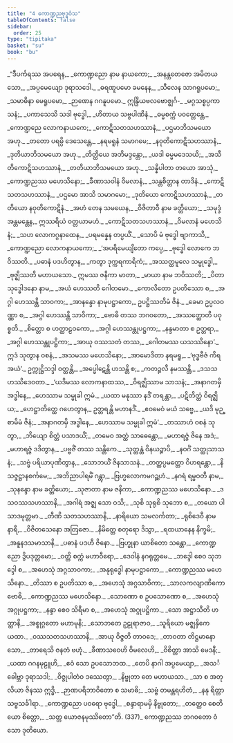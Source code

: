 ```yaml
---
title: "4 ကောဏ္ဍညဗုဒ္ဓဝံသ"
tableOfContents: false
sidebar:
  order: 25
type: "tipitaka"
basket: "su"
book: "bu"
---
```



<DynamicBreadcrumb />

<Division number="1" book="bu">

<Paragraph number="304" type="verses" book="bu">
_“ဒီပင်္ကရဿ အပရေန,_  
_ကောဏ္ဍညော နာမ နာယကော;_  
_အနန္တတေဇော အမိတယသော,_  
_အပ္ပမေယျော ဒုရာသဒေါ._  

</Paragraph>

</Division>
<Division number="2" book="bu">

<Paragraph number="305" type="verses" book="bu">
_ဓရဏူပမော ခမနေန,_  
_သီလေန သာဂရူပမော;_  
_သမာဓိနာ မေရူပမော,_  
_ဉာဏေန ဂဂနူပမော._  

</Paragraph>

</Division>
<Division number="3" book="bu">

<Paragraph number="306" type="verses" book="bu">
ဣန္ဒြိယဗလဗောဇ္ဈင်္ဂ-_  
_မဂ္ဂသစ္စပ္ပကာသနံ;_  
_ပကာသေသိ သဒါ ဗုဒ္ဓေါ,_  
_ဟိတာယ သဗ္ဗပါဏိနံ._  

</Paragraph>

</Division>
<Division number="4" book="bu">

<Paragraph number="307" type="verses" book="bu">
_ဓမ္မစက္ကံ ပဝတ္တေန္တေ,_  
_ကောဏ္ဍညေ လောကနာယကေ;_  
_ကောဋိသတသဟဿာနံ,_  
_ပဌမာဘိသမယော အဟု._  

</Paragraph>

</Division>
<Division number="5" book="bu">

<Paragraph number="308" type="verses" book="bu">
_တတော ပရမ္ပိ ဒေသေန္တေ,_  
_နရမရူနံ သမာဂမေ;_  
_နဝုတိကောဋိသဟဿာနံ,_  
_ဒုတိယာဘိသမယော အဟု._  

</Paragraph>

</Division>
<Division number="6" book="bu">

<Paragraph number="309" type="verses" book="bu">
_တိတ္ထိယေ အဘိမဒ္ဒန္တော,_  
_ယဒါ ဓမ္မမဒေသယိ;_  
_အသီတိကောဋိသဟဿာနံ,_  
_တတိယာဘိသမယော အဟု._  

</Paragraph>

</Division>
<Division number="7" book="bu">

<Paragraph number="310" type="verses" book="bu">
_သန္နိပါတာ တယော အာသုံ,_  
_ကောဏ္ဍညဿ မဟေသိနော;_  
_ခီဏာသဝါနံ ဝိမလာနံ,_  
_သန္တစိတ္တာန တာဒိနံ._  

</Paragraph>

</Division>
<Division number="8" book="bu">

<Paragraph number="311" type="verses" book="bu">
_ကောဋိသတသဟဿာနံ,_  
_ပဌမော အာသိ သမာဂမော;_  
_ဒုတိယော ကောဋိသဟဿာနံ,_  
_တတိယော နဝုတိကောဋိနံ._  

</Paragraph>

</Division>
<Division number="9" book="bu">

<Paragraph number="312" type="verses" book="bu">
_အဟံ တေန သမယေန,_  
_ဝိဇိတာဝီ နာမ ခတ္တိယော;_  
_သမုဒ္ဒံ အန္တမန္တေန,_  
ဣဿရိယံ ဝတ္တယာမဟံ._  

</Paragraph>

</Division>
<Division number="10" book="bu">

<Paragraph number="313" type="verses" book="bu">
_ကောဋိသတသဟဿာနံ,_  
_ဝိမလာနံ မဟေသိနံ;_  
_သဟ လောကဂ္ဂနာထေန,_  
_ပရမန္နေန တပ္ပယိံ._  

</Paragraph>

</Division>
<Division number="11" book="bu">

<Paragraph number="314" type="verses" book="bu">
_သောပိ မံ ဗုဒ္ဓေါ ဗျာကာသိ,_  
_ကောဏ္ဍညော လောကနာယကော;_  
_‘အပရိမေယျိတော ကပ္ပေ,_  
_ဗုဒ္ဓေါ လောကေ ဘဝိဿတိ._  

</Paragraph>

</Division>
<Division number="12" book="bu">

<Paragraph number="315" type="verses" book="bu">
_ပဓာနံ ပဒဟိတွာန,_  
_ကတွာ ဒုက္ကရကာရိကံ;_  
_အဿတ္ထမူလေ သမ္ဗုဒ္ဓေါ,_  
_ဗုဇ္ဈိဿတိ မဟာယသော._  

</Paragraph>

</Division>
<Division number="13" book="bu">

<Paragraph number="316" type="verses" book="bu">
ဣမဿ ဇနိကာ မာတာ,_  
_မာယာ နာမ ဘဝိဿတိ;_  
_ပိတာ သုဒ္ဓေါဒနော နာမ,_  
_အယံ ဟေဿတိ ဂေါတမော._  

</Paragraph>

</Division>
<Division number="14" book="bu">

<Paragraph number="317" type="verses" book="bu">
_ကောလိတော ဥပတိဿော စ,_  
_အဂ္ဂါ ဟေဿန္တိ သာဝကာ;_  
_အာနန္ဒော နာမုပဋ္ဌာကော,_  
ဥပဋ္ဌိဿတိမံ ဇိနံ._  

</Paragraph>

</Division>
<Division number="15" book="bu">

<Paragraph number="318" type="verses" book="bu">
_ခေမာ ဥပ္ပလဝဏ္ဏာ စ,_  
_အဂ္ဂါ ဟေဿန္တိ သာဝိကာ;_  
_ဗောဓိ တဿ ဘဂဝတော,_  
_အဿတ္ထောတိ ပဝုစ္စတိ._  

</Paragraph>

</Division>
<Division number="16" book="bu">

<Paragraph number="319" type="verses" book="bu">
_စိတ္တော စ ဟတ္ထာဠဝကော,_  
_အဂ္ဂါ ဟေဿန္တုပဋ္ဌကာ;_  
_နန္ဒမာတာ စ ဥတ္တရာ,_  
_အဂ္ဂါ ဟေဿန္တုပဋ္ဌိကာ;_  
_အာယု ဝဿသတံ တဿ,_  
_ဂေါတမဿ ယသဿိနော’._  

</Paragraph>

</Division>
<Division number="17" book="bu">

<Paragraph number="320" type="verses" book="bu">
ဣဒံ သုတွာန ဝစနံ,_  
_အသမဿ မဟေသိနော;_  
_အာမောဒိတာ နရမရူ,_  
_‘ဗုဒ္ဓဗီဇံ ကိရ အယံ’._  

</Paragraph>

</Division>
<Division number="18" book="bu">

<Paragraph number="321" type="verses" book="bu">
ဥက္ကုဋ္ဌိသဒ္ဒါ ဝတ္တန္တိ,_  
_အပ္ဖေါဋေန္တိ ဟသန္တိ စ;_  
_ကတဉ္ဇလီ နမဿန္တိ,_  
_ဒသသဟဿိဒေဝတာ._  

</Paragraph>

</Division>
<Division number="19" book="bu">

<Paragraph number="322" type="verses" book="bu">
_‘ယဒိမဿ လောကနာထဿ,_  
_ဝိရဇ္ဈိဿာမ သာသနံ;_  
_အနာဂတမှိ အဒ္ဓါနေ,_  
_ဟေဿာမ သမ္မုခါ ဣမံ._  

</Paragraph>

</Division>
<Division number="20" book="bu">

<Paragraph number="323" type="verses" book="bu">
_ယထာ မနုဿာ နဒိံ တရန္တာ,_  
_ပဋိတိတ္ထံ ဝိရဇ္ဈိယ;_  
_ဟေဋ္ဌာတိတ္ထေ ဂဟေတွာန,_  
ဥတ္တရန္တိ မဟာနဒိံ._  

</Paragraph>

</Division>
<Division number="21" book="bu">

<Paragraph number="324" type="verses" book="bu">
_ဧဝမေဝံ မယံ သဗ္ဗေ,_  
_ယဒိ မုဉ္စာမိမံ ဇိနံ;_  
_အနာဂတမှိ အဒ္ဓါနေ,_  
_ဟေဿာမ သမ္မုခါ ဣမံ’._  

</Paragraph>

</Division>
<Division number="22" book="bu">

<Paragraph number="325" type="verses" book="bu">
_တဿာဟံ ဝစနံ သုတွာ,_  
_ဘိယျော စိတ္တံ ပသာဒယိံ;_  
_တမေဝ အတ္ထံ သာဓေန္တော,_  
_မဟာရဇ္ဇံ ဇိနေ အဒံ;_  
_မဟာရဇ္ဇံ ဒဒိတွာန,_  
_ပဗ္ဗဇိံ တဿ သန္တိကေ._  

</Paragraph>

</Division>
<Division number="23" book="bu">

<Paragraph number="326" type="verses" book="bu">
_သုတ္တန္တံ ဝိနယဉ္စာပိ,_  
_နဝင်္ဂံ သတ္ထုသာသနံ;_  
_သဗ္ဗံ ပရိယာပုဏိတွာန,_  
_သောဘယိံ ဇိနသာသနံ._  

</Paragraph>

</Division>
<Division number="24" book="bu">

<Paragraph number="327" type="verses" book="bu">
_တတ္ထပ္ပမတ္တော ဝိဟရန္တော,_  
_နိသဇ္ဇဋ္ဌာနစင်္ကမေ;_  
_အဘိညာပါရမိံ ဂန္တွာ,_  
_ဗြဟ္မလောကမဂဉ္ဆဟံ._  

</Paragraph>

</Division>
<Division number="25" book="bu">

<Paragraph number="328" type="verses" book="bu">
_နဂရံ ရမ္မဝတီ နာမ,_  
_သုနန္ဒော နာမ ခတ္တိယော;_  
_သုဇာတာ နာမ ဇနိကာ,_  
_ကောဏ္ဍညဿ မဟေသိနော._  

</Paragraph>

</Division>
<Division number="26" book="bu">

<Paragraph number="329" type="verses" book="bu">
_ဒသဝဿသဟဿာနိ,_  
_အဂါရံ အဇ္ဈ သော ဝသိ;_  
_သုစိ သုရုစိ သုဘော စ,_  
_တယော ပါသာဒမုတ္တမာ._  

</Paragraph>

</Division>
<Division number="27" book="bu">

<Paragraph number="330" type="verses" book="bu">
_တီဏိ သတသဟဿာနိ,_  
_နာရိယော သမလင်္ကတာ;_  
_ရုစိဒေဝီ နာမ နာရီ,_  
_ဝိဇိတသေနော အတြဇော._  

</Paragraph>

</Division>
<Division number="28" book="bu">

<Paragraph number="331" type="verses" book="bu">
_နိမိတ္တေ စတုရော ဒိသွာ,_  
_ရထယာနေန နိက္ခမိ;_  
_အနူနဒသမာသာနိ,_  
_ပဓာနံ ပဒဟီ ဇိနော._  

</Paragraph>

</Division>
<Division number="29" book="bu">

<Paragraph number="332" type="verses" book="bu">
_ဗြဟ္မုနာ ယာစိတော သန္တော,_  
_ကောဏ္ဍညော ဒွိပဒုတ္တမော;_  
_ဝတ္တိ စက္ကံ မဟာဝီရော,_  
_ဒေဝါနံ နဂရုတ္တမေ._  

</Paragraph>

</Division>
<Division number="30" book="bu">

<Paragraph number="333" type="verses" book="bu">
_ဘဒ္ဒေါ စေဝ သုဘဒ္ဒေါ စ,_  
_အဟေသုံ အဂ္ဂသာဝကာ;_  
_အနုရုဒ္ဓေါ နာမုပဋ္ဌာကော,_  
_ကောဏ္ဍညဿ မဟေသိနော._  

</Paragraph>

</Division>
<Division number="31" book="bu">

<Paragraph number="334" type="verses" book="bu">
_တိဿာ စ ဥပတိဿာ စ,_  
_အဟေသုံ အဂ္ဂသာဝိကာ;_  
_သာလကလျာဏိကော ဗောဓိ,_  
_ကောဏ္ဍညဿ မဟေသိနော._  

</Paragraph>

</Division>
<Division number="32" book="bu">

<Paragraph number="335" type="verses" book="bu">
_သောဏော စ ဥပသောဏော စ,_  
_အဟေသုံ အဂ္ဂုပဋ္ဌကာ;_  
_နန္ဒာ စေဝ သိရီမာ စ,_  
_အဟေသုံ အဂ္ဂုပဋ္ဌိကာ._  

</Paragraph>

</Division>
<Division number="33" book="bu">

<Paragraph number="336" type="verses" book="bu">
_သော အဋ္ဌာသီတိ ဟတ္ထာနိ,_  
_အစ္စုဂ္ဂတော မဟာမုနိ;_  
_သောဘတေ ဥဠုရာဇာဝ,_  
_သူရိယော မဇ္ဈနှိကေ ယထာ._  

</Paragraph>

</Division>
<Division number="34" book="bu">

<Paragraph number="337" type="verses" book="bu">
_ဝဿသတသဟဿာနိ,_  
_အာယု ဝိဇ္ဇတိ တာဝဒေ;_  
_တာဝတာ တိဋ္ဌမာနော သော,_  
_တာရေသိ ဇနတံ ဗဟုံ._  

</Paragraph>

</Division>
<Division number="35" book="bu">

<Paragraph number="338" type="verses" book="bu">
_ခီဏာသဝေဟိ ဝိမလေဟိ,_  
_ဝိစိတ္တာ အာသိ မေဒနီ;_  
_ယထာ ဂဂနမုဠူဟိ,_  
_ဧဝံ သော ဥပသောဘထ._  

</Paragraph>

</Division>
<Division number="36" book="bu">

<Paragraph number="339" type="verses" book="bu">
_တေပိ နာဂါ အပ္ပမေယျာ,_  
_အသင်္ခေါဗ္ဘာ ဒုရာသဒါ;_  
_ဝိဇ္ဇုပါတံဝ ဒဿေတွာ,_  
_နိဗ္ဗုတာ တေ မဟာယသာ._  

</Paragraph>

</Division>
<Division number="37" book="bu">

<Paragraph number="340" type="verses" book="bu">
_သာ စ အတုလိယာ ဇိနဿ ဣဒ္ဓိ,_  
_ဉာဏပရိဘာဝိတော စ သမာဓိ;_  
_သဗ္ဗံ တမန္တရဟိတံ,_  
_နနု ရိတ္တာ သဗ္ဗသင်္ခါရာ._  

</Paragraph>

</Division>
<Division number="38" book="bu">

<Paragraph number="341" type="verses" book="bu">
_ကောဏ္ဍညော ပဝရော ဗုဒ္ဓေါ,_  
_စန္ဒာရာမမှိ နိဗ္ဗုတော;_  
_တတ္ထေဝ စေတိယော စိတ္တော,_  
_သတ္တ ယောဇနမုဿိတော”တိ. (337)_  


</Paragraph>
</Division>

<Paragraph number="342" type="center" book="bu">
ကောဏ္ဍညဿ ဘဂဝတော ဝံသော ဒုတိယော.
</Paragraph>